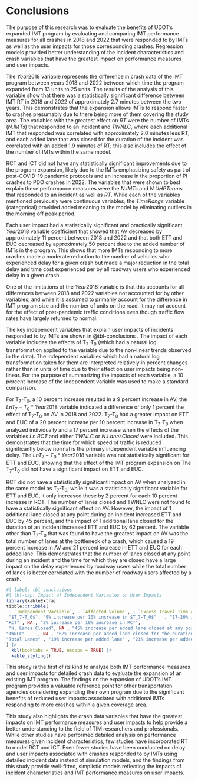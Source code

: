 # Conclusions

The purpose of this research was to evaluate the benefits of UDOT's expanded IMT program by evaluating and comparing IMT performance measures for all crashes in 2018 and 2022 that were responded to by IMTs as well as the user impacts for those corresponding crashes. Regression models provided better understanding of the incident characteristics and crash variables that have the greatest impact on performance measures and user impacts.

The $Year 2018$ variable represents the difference in crash data of the IMT program between years 2018 and 2022 between which time the program expanded from 13 units to 25 units. The results of the analysis of this variable show that there was a statistically significant difference between IMT RT in 2018 and 2022 of approximately 2.7 minutes between the two years. This demonstrates that the expansion allows IMTs to respond faster to crashes presumably due to there being more of them covering the study area. The variables with the greatest effect on $RT$ were the number of IMTs ($N. IMTs$) that responded to an incident and $TWNLC$, where each additional IMT that responded was correlated with approximately 2.0 minutes less RT, and each added lane that was closed for the duration of the incident was correlated with an added 1.9 minutes of RT; this also includes the effect of the number of IMTs within the same model.

RCT and ICT did not have any statistically significant improvements due to the program expansion, likely due to the IMTs emphasizing safety as part of post-COVID-19 pandemic protocols and an increase in the proportion of PI crashes to PDO crashes in 2022. The variables that were shown to best explain these performance measures were the $N. IMTs$ and $N. UHP Teams$ that responded to an incident as well as $RT$. While each of the variables mentioned previously were continuous variables, the $Time Range$ variable (categorical) provided added meaning to the model by eliminating outliers in the morning off peak period.

Each user impact had a statistically significant and practically significant $Year 2018$ variable coefficient that showed that AV decreased by approximately 11 percent between 2018 and 2022 and that both ETT and EUC decreased by approximately 50 percent due to the added number of IMTs in the program. This shows that more IMTs responding to more crashes made a moderate reduction to the number of vehicles who experienced delay for a given crash but made a major reduction in the total delay and time cost experienced per by all roadway users who experienced delay in a given crash.

One of the limitations of the $Year 2018$ variable is that this accounts for all differences between 2018 and 2022 variables not accounted for by other variables, and while it is assumed to primarily account for the difference in IMT program size and the number of units on the road, it may not account for the effect of post-pandemic traffic conditions even though traffic flow rates have largely returned to normal.

The key independent variables that explain user impacts of incidents responded to by IMTs are shown in @tbl-conclusions . The impact of each variable includes the effects of T~7~-T~0~ (which had a natural log transformation applied to the variable due to the non-linear trends observed in the data). The independent variables which had a natural log transformation taken for them are interpreted relatively in percent changes rather than in units of time due to their effect on user impacts being non-linear. For the purpose of summarizing the impacts of each variable, a 10 percent increase of the independent variable was used to make a standard comparison.

For T~7~-T~0~, a 10 percent increase resulted in a 9 percent increase in AV; the $LnT_7-T_0*Year 2018$ variable indicated a difference of only 1 percent the effect of T~7~-T~0~ on AV in 2018 and 2022. T~7~-T~0~ had a greater impact on ETT and EUC of a 20 percent increase per 10 percent increase in T~7~-T~0~ when analyzed individually and a 17 percent increase when the effects of the variables *Ln RCT* and either $TWNLC$ or $N. Lanes Closed$ were included. This demonstrates that the time for which speed of traffic is reduced significantly below normal is the primary independent variable influencing delay. The $Ln T_7-T_0*Year 2018$ variable was not statistically significant for ETT and EUC, showing that the effect of the IMT program expansion on The T~7~-T~0~ did not have a significant impact on ETT and EUC.

RCT did not have a statistically significant impact on AV when analyzed in the same model as T~7~-T~0~; while it was a statistically significant variable for ETT and EUC, it only increased these by 2 percent for each 10 percent increase in RCT. The number of lanes closed and TWNLC were not found to have a statistically significant effect on AV. However, the impact of 1 additional lane closed at any point during an incident increased ETT and EUC by 45 percent, and the impact of 1 additional lane closed for the duration of an incident increased ETT and EUC by 62 percent. The variable other than T~7~-T~0~ that was found to have the greatest impact on AV was the total number of lanes at the bottleneck of a crash, which caused a 19 percent increase in AV and 21 percent increase in ETT and EUC for each added lane. This demonstrates that the number of lanes closed at any point during an incident and the time for which they are closed have a large impact on the delay experienced by roadway users while the total number of lanes is better correlated with the number of roadway users affected by a crash.

```r
#| label: tbl-conclusions
#| tbl-cap: Impact of Independent Variables on User Impacts
library(kableExtra)
tibble::tribble(
 ~ `Independent Variable`, ~ `Affected Volume`, ~ `Excess Travel Time and Cost`,
 "$T_7-T_0$", "9% increase per 10% increase in $T_7-T_0$"   , "17-20% increase per 10% increase in $T_7-T_0$ (see regression models)",
"RCT" , NA , "2% increase per 10% increase in RCT",
 "N. Lanes Closed", NA , "45% increase per added lane closed at any point during the crash",
"TWNLC"     , NA , "62% increase per added lane closed for the duration of the crash",
"Total Lanes" , "19% increase per added lane" , "21% increase per added lane"
) |> 
  kbl(booktabs = TRUE, escape = TRUE) |> 
  kable_styling()
```

This study is the first of its kind to analyze both IMT performance measures and user impacts for detailed crash data to evaluate the expansion of an existing IMT program. The findings on the expansion of UDOT's IMT program provides a valuable reference point for other transportation agencies considering expanding their own program due to the significant benefits of reduced user impacts associated with additional IMTs responding to more crashes within a given coverage area.

This study also highlights the crash data variables that have the greatest impacts on IMT performance measures and user impacts to help provide a better understanding to the field of TIM researchers and professionals. While other studies have performed detailed analysis on performance measures given incident characteristics, few studies have incorporated RT to model RCT and ICT. Even fewer studies have been conducted on delay and user impacts associated with crashes responded to by IMTs using detailed incident data instead of simulation models, and the findings from this study provide well-fitted, simplistic models reflecting the impacts of incident characteristics and IMT performance measures on user impacts.
